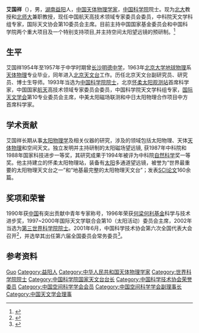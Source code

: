 {{Infobox_Person
| name = 艾国祥
|image= 
|box_width= 
|occupation= 
| period = 
|birth_name=
| other_names =
| Sex =男
|birth_date= {{birth date and age|1938|2|17}}
|birth_place= [[湖南|湖南]][[益阳|益阳]]
|death_date= 
|death_place= 
| nationality ={{PRC}}
| residence =
| party =
| religion =
| spouse = 
| relatives = 
|education= 
| past = 
{{Infobox_People_CAS
|学部=数学物理学部
|专业=天文学
|当选年=1993年
}}
| work =
|awards=
}}
'''艾国祥'''（{{bd|1938年|2月17日|catIdx=A艾}}），男，[[湖南|湖南]][[益阳|益阳]]人，[[中华人民共和国|中国]][[天体物理学|天体物理学家]]，[[中国科学院|中国科学院]]院士。现为[[北京大学|北大]]教授和[[北京师范大学|北师大]]兼职教授，现任中国航天高技术领域专家委员会委员，中科院天文学科组专家，国际天文协会第10委员会主席。目前主持中国国家基金委员会和中国科学院两个重大项目及一个特别支持项目,并主持空间太阳望远镜的预研制。<ref>{{Cite web|title=艾国祥院士|url=http://www.bao.ac.cn/gkjj/zjys/200908/t20090821_2432523.html|accessdate=2019-11-15|work=中国科学院国家天文台}}</ref>

== 生平 ==
艾国祥1954年至1957年于中学时期曾[[长沙|长沙]][[明德中学|明德中学]]，1963年[[北京大学|北京大学]][[地球物理|地球物理]]系[[天体物理|天体物理]]专业毕业，同年进入[[北京天文台|北京天文台]]工作。历任北京天文台副研究员、研究员、博士生导师。1993年当选为[[中国科学院院士|中国科学院院士]]，北京[[怀柔太阳观测站|怀柔太阳观测站]]首席科学家，中国国家[[航天|航天]]高技术领域专家委员会委员，中国科学院天文学科组专家，[[国际天文学会|国际天文学会]]第10专业委员会主席，中美太阳磁场联测和中日太阳物理合作项目中方首席科学家。

== 学术贡献 ==
艾国祥长期从事[[太阳物理学|太阳物理学]]及相关仪器的研究，涉及的领域包括太阳物理、天体[[物理学|天体物理]]和空间天文。独立发明并主持研制的太阳磁场望远镜, 获1987年中科院和1988年国家科技进步一等奖，其研究成果于1994年被评为中科院[[自然科学|自然科学]]奖一等奖。他主持建立的怀柔太阳物理站，装备有[[太阳|太阳]]多通道望远镜，被誉为“世界最重要的太阳物理天文台之一”和“地基最完整的太阳物理天文台”；发表[[SCI论文|SCI论文]]160余篇。

== 奖项和荣誉 ==
1990年获[[中华人民共和国|中国]]有突出贡献中青年专家称号，1996年荣获[[何梁何利基金|何梁何利基金]]科学与技术进步奖，1997~2000年国际天文学联合会第10（太阳活动）委员会主席，2002年当选为[[第三世界科学院院士|第三世界科学院院士]]。2001年6月，中国科学技术协会第六次全国代表大会召开<ref>{{Cite book|title=企业科协工作手册|last=本书编委会编|publisher=北京：[[科学普及出版社|科学普及出版社]]|year=2008.10|isbn=978-7-110-06976-9|pages=2-3}}</ref>，并选举其出任第六届全国委员会常务委员<ref>{{Cite book|title=中国科学技术协会年鉴 2003|publisher=北京：[[中国科学技术出版社|中国科学技术出版社]]|year=2003.12|isbn=7-5046-3485-9|pages=23, 123}}</ref>。

== 参考资料 ==
{{reflist}}

{{中国科学院数学物理学部院士}}
{{Navboxes
| title  = 艾国祥在[[中国天文学会|中国天文学会]]的职务
| list1  =
{{中国天文学会第六届理事会}}
}}
{{Navboxes
| title  = 艾国祥在[[中国科学技术协会|中国科学技术协会]]的职务
| list1  =
{{中国科学技术协会第六届全国委员会}}
{{中国科学技术协会第七届全国委员会}}
{{中国科学技术协会第八届全国委员会}}
}}

{{Authority control}}
{{DEFAULTSORT:Ai艾}}
[[Category:艾姓|Guo]]
[[Category:益阳人|Category:益阳人]]
[[Category:中华人民共和国天体物理学家|Category:中华人民共和国天体物理学家]]
[[Category:世界科学院院士|Category:世界科学院院士]]
[[Category:中国科学院国家天文台台长|Category:中国科学院国家天文台台长]]
[[Category:中国科学技术协会荣誉委员|Category:中国科学技术协会荣誉委员]]
[[Category:中国空间科学学会会员|Category:中国空间科学学会会员]]
[[Category:中国空间科学学会副理事长|Category:中国空间科学学会副理事长]]
[[Category:中国天文学会理事|Category:中国天文学会理事]]